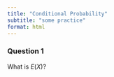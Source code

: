 ```yaml
---
title: "Conditional Probability"
subtitle: "some practice"
format: html
---
```


### Question 1

What is $E(X)$?